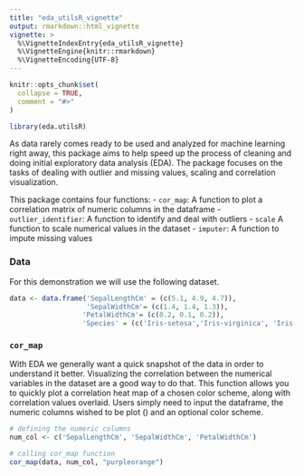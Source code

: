 ```yaml
---
title: "eda_utilsR_vignette"
output: rmarkdown::html_vignette
vignette: >
  %\VignetteIndexEntry{eda_utilsR_vignette}
  %\VignetteEngine{knitr::rmarkdown}
  %\VignetteEncoding{UTF-8}
---
```


```r
knitr::opts_chunk$set(
  collapse = TRUE,
  comment = "#>"
)
```


```r
library(eda.utilsR)
```

As data rarely comes ready to be used and analyzed for machine learning right away, this package aims to help speed up the process of cleaning and doing initial exploratory data analysis (EDA). The package focuses on the tasks of dealing with outlier and missing values, scaling and correlation visualization.

This package contains four functions:
-   `cor_map`: A function to plot a correlation matrix of numeric
    columns in the dataframe
-   `outlier_identifier`: A function to identify and deal with outliers
-   `scale` A function to scale numerical values in the dataset
-   `imputer`: A function to impute missing values

### Data

For this demonstration we will use the following dataset.

```r
data <- data.frame('SepalLengthCm' = (c(5.1, 4.9, 4.7)), 
                   'SepalWidthCm'= (c(1.4, 1.4, 1.3)),
                  'PetalWidthCm'= (c(0.2, 0.1, 0.2)),
                  'Species' = (c('Iris-setosa','Iris-virginica', 'Iris-germanica')))
```

### `cor_map`

With EDA we generally want a quick snapshot of the data in order to understand it better. Visualizing the correlation between the numerical variables in the dataset are a good way to do that. This function allows you to quickly plot a correlation heat map of a chosen color scheme, along with correlation values overlaid. Users simply need to input the dataframe, the numeric columns wished to be plot () and an optional color scheme. 

```r
# defining the numeric columns
num_col <- c('SepalLengthCm', 'SepalWidthCm', 'PetalWidthCm')

# calling cor_map function
cor_map(data, num_col, "purpleorange")
```

